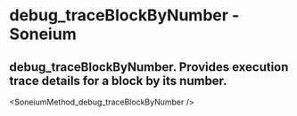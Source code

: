 # debug_traceBlockByNumber - Soneium

## debug_traceBlockByNumber. Provides execution trace details for a block by its number.


<SoneiumMethod_debug_traceBlockByNumber />
